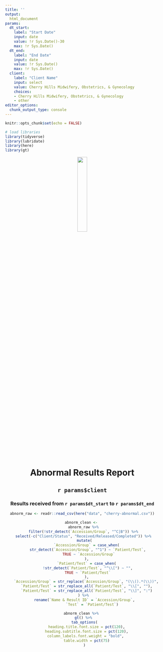 ```yaml
---
title: ''
output: 
  html_document
params:
  dt_start:
    label: "Start Date"
    input: date
    value: !r Sys.Date()-30
    max: !r Sys.Date()
  dt_end: 
    label: "End Date"
    input: date
    value: !r Sys.Date()
    max: !r Sys.Date()
  client:
    label: "Client Name"
    input: select
    value: Cherry Hills Midwifery, Obstetrics, & Gynecology
    choices: 
    - Cherry Hills Midwifery, Obstetrics, & Gynecology
    - other
editor_options: 
  chunk_output_type: console
---
```

  
```r
knitr::opts_chunk$set(echo = FALSE)

# load libraries
library(tidyverse)
library(lubridate)
library(here)
library(gt)
```

<!-- Set header, client, and reporting details -->
<div align="center"> 

![](sp-logo.png){width=25%}

# Abnormal Results Report

## `r params$client`

### Results received from `r params$dt_start` to `r params$dt_end`

```r
abnorm_raw <- readr::read_csv(here("data", "cherry-abnormal.csv"))
```

```r
abnorm_clean <- 
  abnorm_raw %>% 
  filter(!str_detect(`Accession/Group`, "^C|B")) %>% 
  select(-c("Client/Status", "Received/Released/Completed")) %>% 
  mutate(
    `Accession/Group` = case_when(
      str_detect(`Accession/Group`, "^1") ~ `Patient/Test`, 
      TRUE ~ `Accession/Group`
    ),
    `Patient/Test` = case_when(
     !str_detect(`Patient/Test`, "^\\[") ~ "",
     TRUE ~ `Patient/Test`
    ),
    `Accession/Group` = str_replace(`Accession/Group`, "(\\().*(\\))", ""), 
    `Patient/Test` = str_replace_all(`Patient/Test`, "\\[", ""),
    `Patient/Test` = str_replace_all(`Patient/Test`, "\\]", ":")
  ) %>% 
  rename(`Name & Result ID` = `Accession/Group`,
         `Test` = `Patient/Test`)
```

```r
abnorm_clean %>% 
  gt() %>% 
  tab_options(
    heading.title.font.size = pct(120),
    heading.subtitle.font.size = pct(120),
    column_labels.font.weight = "bold", 
    table.width = pct(75)
  )
```


